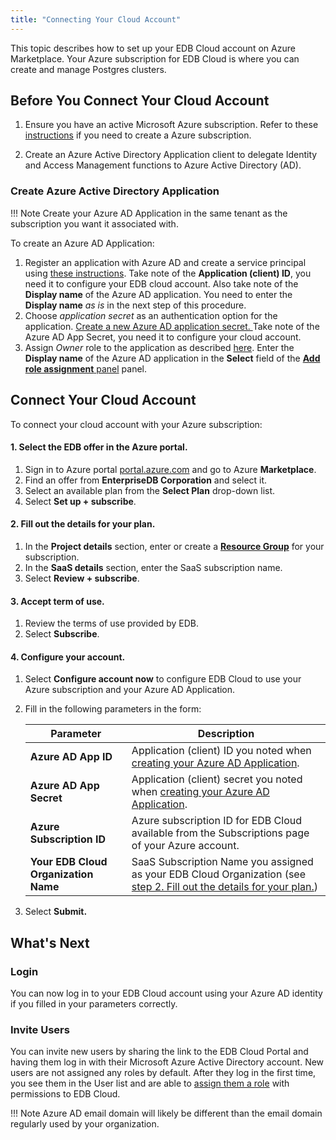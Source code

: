```yaml
---
title: "Connecting Your Cloud Account"
---
```


This topic describes how to set up your EDB Cloud account on Azure Marketplace. Your Azure subscription for EDB Cloud is where you can create and manage Postgres clusters.

## Before You Connect Your Cloud Account

1. Ensure you have an active Microsoft Azure subscription. Refer to these [instructions](https://docs.microsoft.com/en-us/azure/cost-management-billing/manage/create-subscription) if you need to create a Azure subscription.

1. Create an Azure Active Directory Application client to delegate Identity and Access Management functions to Azure Active Directory (AD). 



### Create Azure Active Directory Application

!!! Note
    Create your Azure AD Application in the same tenant as the subscription you want it associated with. 
   
To create an Azure AD Application:

1. Register an application with Azure AD and create a service principal using [these instructions](https://docs.microsoft.com/en-us/azure/active-directory/develop/howto-create-service-principal-portal#register-an-application-with-azure-ad-and-create-a-service-principal).
Take note of the **Application (client) ID**, you need it to configure your EDB cloud account. Also take note of the **Display name** of the Azure AD application. You need to enter the **Display name** _as is_ in the next step of this procedure. 
1. Choose _application secret_ as an authentication option for the application. [Create a new Azure AD application secret. ](https://docs.microsoft.com/en-us/azure/active-directory/develop/howto-create-service-principal-portal#option-2-create-a-new-application-secret) Take note of the Azure AD App Secret, you need it to configure your cloud account.
1. Assign _Owner_ role to the application as described [here](https://docs.microsoft.com/en-us/azure/active-directory/develop/howto-create-service-principal-portal#assign-a-role-to-the-application). Enter the **Display name** of the Azure AD application in the **Select** field of the [**Add role assignment** panel](https://docs.microsoft.com/en-us/azure/role-based-access-control/role-assignments-portal?tabs=current#step-2-open-the-add-role-assignment-pane) panel.








## Connect Your Cloud Account

To connect your cloud account with your Azure subscription:

#### 1. Select the EDB offer in the Azure portal.

1. Sign in to Azure portal [portal.azure.com](https://portal.azure.com/) and go to Azure **Marketplace**.
2. Find an offer from **EnterpriseDB Corporation** and select it.
3. Select an available plan from the **Select Plan** drop-down list. 
4. Select **Set up + subscribe**. 

#### 2. Fill out the details for your plan.
1. In the **Project details** section, enter or create a [**Resource Group**](https://docs.microsoft.com/en-us/azure/azure-resource-manager/management/manage-resource-groups-portal#what-is-a-resource-group) for your subscription. 
2. In the **SaaS details** section, enter the SaaS subscription name.
3. Select **Review + subscribe**.

#### 3. Accept term of use.
1. Review the terms of use provided by EDB.
2. Select **Subscribe**.

#### 4. Configure your account.
1. Select **Configure account now** to configure EDB Cloud to use your Azure subscription and your Azure AD Application.
2. Fill in the following parameters in the form: 

   | Parameter                             | Description                                                                  |
   | ------------------------------------- | ---------------------------------------------------------------------------- |
   | **Azure AD App ID**                   | Application (client) ID you noted when [creating your Azure AD Application](#create-azure-ad-application).|
   | **Azure AD App Secret**               | Application (client) secret you noted when [creating your Azure AD Application](#create-azure-ad-application).|
   | **Azure Subscription ID**             | Azure subscription ID for EDB Cloud available from the Subscriptions page of your Azure account.  |
   | **Your EDB Cloud Organization Name**  | SaaS Subscription Name you assigned as your EDB Cloud Organization (see [step 2. Fill out the details for your plan.](2-fill-out-the-details-for-your-plan))  |

11. Select **Submit.**

## What's Next
 
### Login

You can now log in to your EDB Cloud account using your Azure AD identity if you filled in your parameters correctly.

### Invite Users

You can invite new users by sharing the link to the EDB Cloud Portal and having them log in with their Microsoft Azure Active Directory account. New users are not assigned any roles by default. After they log in the first time, you see them in the User list and are able to [assign them a role](Managing_User_Access#Assinging_Roles_to_Users) with permissions to EDB Cloud.

!!! Note
    Azure AD email domain will likely be different than the email domain regularly used by your organization.
